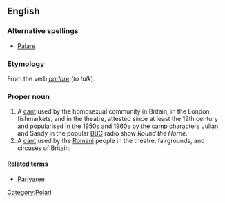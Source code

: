{{see|polari}}

==English==

===Alternative spellings===
*[[Palare]]

===Etymology===
From the {{It.}} verb ''[[parlare]]'' (''to talk'').

===Proper noun===
{{en-proper noun}}

# A [[cant]] used by the homosexual community in Britain, in the London fishmarkets, and in the theatre, attested since at least the 19th century and popularised in the 1950s and 1960s by the camp characters Julian and Sandy in the popular [[w:BBC|BBC]] radio show ''Round the Horne''.
# A [[cant]] used by the [[Romani]] people in the theatre, fairgrounds, and circuses of Britain.

====Related terms====
*[[Parlyaree]]

[[Category:Polari]]